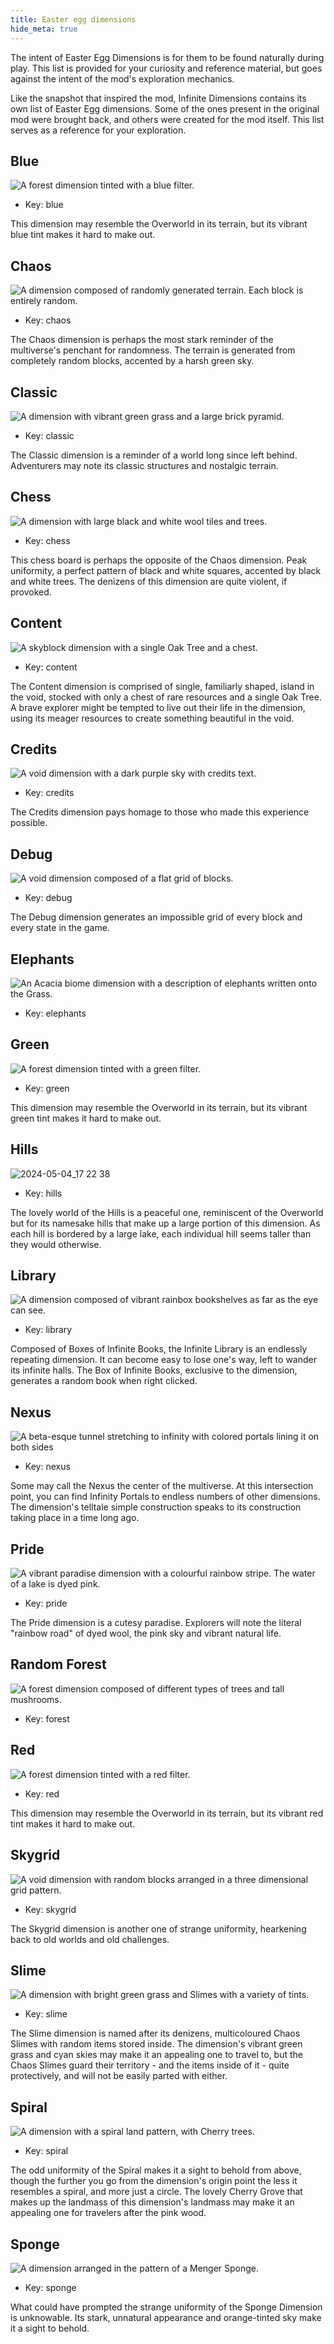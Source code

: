 ```yaml
---
title: Easter egg dimensions
hide_meta: true
---
```


<Callout>
    The intent of Easter Egg Dimensions is for them to be found naturally during play. This list is provided for your curiosity and reference material, but goes against the intent of the mod's exploration mechanics.
</Callout>

Like the snapshot that inspired the mod, Infinite Dimensions contains its own list of Easter Egg dimensions. Some of the ones present in the original mod were brought back, and others were created for the mod itself. This list serves as a reference for your exploration.

## Blue
![A forest dimension tinted with a blue filter.](https://raw.githubusercontent.com/LeraRiemann/ProjectInfinity/refs/heads/master/assets/blue.avif)
- Key: blue

This dimension may resemble the Overworld in its terrain, but its vibrant blue tint makes it hard to make out.

## Chaos
![A dimension composed of randomly generated terrain. Each block is entirely random.](https://raw.githubusercontent.com/LeraRiemann/ProjectInfinity/refs/heads/master/assets/chaos.avif)
- Key: chaos

The Chaos dimension is perhaps the most stark reminder of the multiverse's penchant for randomness. The terrain is generated from completely random blocks, accented by a harsh green sky.

## Classic
![A dimension with vibrant green grass and a large brick pyramid.](https://raw.githubusercontent.com/LeraRiemann/ProjectInfinity/refs/heads/master/assets/classic.avif)
- Key: classic

The Classic dimension is a reminder of a world long since left behind. Adventurers may note its classic structures and nostalgic terrain.

## Chess
![A dimension with large black and white wool tiles and trees.](https://raw.githubusercontent.com/LeraRiemann/ProjectInfinity/refs/heads/master/assets/checkerboard.avif)
- Key: chess

This chess board is perhaps the opposite of the Chaos dimension. Peak uniformity, a perfect pattern of black and white squares, accented by black and white trees. The denizens of this dimension are quite violent, if provoked.

## Content
![A skyblock dimension with a single Oak Tree and a chest.](https://raw.githubusercontent.com/LeraRiemann/ProjectInfinity/refs/heads/master/assets/content.avif)
- Key: content

The Content dimension is comprised of single, familiarly shaped, island in the void, stocked with only a chest of rare resources and a single Oak Tree. A brave explorer might be tempted to live out their life in the dimension, using its meager resources to create something beautiful in the void.

## Credits
![A void dimension with a dark purple sky with credits text.](https://raw.githubusercontent.com/LeraRiemann/ProjectInfinity/refs/heads/master/assets/credits.avif)
- Key: credits

The Credits dimension pays homage to those who made this experience possible.

## Debug
![A void dimension composed of a flat grid of blocks.](https://raw.githubusercontent.com/LeraRiemann/ProjectInfinity/refs/heads/master/assets/debug.avif)
- Key: debug

The Debug dimension generates an impossible grid of every block and every state in the game.

## Elephants
![An Acacia biome dimension with a description of elephants written onto the Grass.](https://raw.githubusercontent.com/LeraRiemann/ProjectInfinity/refs/heads/master/assets/elephants.avif)
- Key: elephants

## Green
![A forest dimension tinted with a green filter.](https://raw.githubusercontent.com/LeraRiemann/ProjectInfinity/refs/heads/master/assets/green.avif)
- Key: green

This dimension may resemble the Overworld in its terrain, but its vibrant green tint makes it hard to make out.

## Hills
![2024-05-04_17 22 38](https://raw.githubusercontent.com/LeraRiemann/ProjectInfinity/refs/heads/master/assets/hills.avif)
- Key: hills

The lovely world of the Hills is a peaceful one, reminiscent of the Overworld but for its namesake hills that make up a large portion of this dimension. As each hill is bordered by a large lake, each individual hill seems taller than they would otherwise.

## Library
![A dimension composed of vibrant rainbox bookshelves as far as the eye can see.](https://raw.githubusercontent.com/LeraRiemann/ProjectInfinity/refs/heads/master/assets/library.avif)
- Key: library

Composed of Boxes of Infinite Books, the Infinite Library is an endlessly repeating dimension. It can become easy to lose one's way, left to wander its infinite halls. The Box of Infinite Books, exclusive to the dimension, generates a random book when right clicked.

## Nexus
![A beta-esque tunnel stretching to infinity with colored portals lining it on both sides](https://raw.githubusercontent.com/LeraRiemann/ProjectInfinity/refs/heads/master/assets/nexus.avif)
- Key: nexus

Some may call the Nexus the center of the multiverse. At this intersection point, you can find Infinity Portals to endless numbers of other dimensions. The dimension's telltale simple construction speaks to its construction taking place in a time long ago.

## Pride
![A vibrant paradise dimension with a colourful rainbow stripe. The water of a lake is dyed pink.](https://raw.githubusercontent.com/LeraRiemann/ProjectInfinity/refs/heads/master/assets/pride.avif)
- Key: pride

The Pride dimension is a cutesy paradise. Explorers will note the literal "rainbow road" of dyed wool, the pink sky and vibrant natural life.

## Random Forest
![A forest dimension composed of different types of trees and tall mushrooms.](https://raw.githubusercontent.com/LeraRiemann/ProjectInfinity/refs/heads/master/assets/random_forest.avif)
- Key: forest

## Red
![A forest dimension tinted with a red filter.](https://raw.githubusercontent.com/LeraRiemann/ProjectInfinity/refs/heads/master/assets/red.avif)
- Key: red

This dimension may resemble the Overworld in its terrain, but its vibrant red tint makes it hard to make out.

## Skygrid
![A void dimension with random blocks arranged in a three dimensional grid pattern.](https://raw.githubusercontent.com/LeraRiemann/ProjectInfinity/refs/heads/master/assets/skygrid.avif)
- Key: skygrid

The Skygrid dimension is another one of strange uniformity, hearkening back to old worlds and old challenges.

## Slime
![A dimension with bright green grass and Slimes with a variety of tints.](https://raw.githubusercontent.com/LeraRiemann/ProjectInfinity/refs/heads/master/assets/slime.avif)
- Key: slime

The Slime dimension is named after its denizens, multicoloured Chaos Slimes with random items stored inside. The dimension's vibrant green grass and cyan skies may make it an appealing one to travel to, but the Chaos Slimes guard their territory - and the items inside of it - quite protectively, and will not be easily parted with either.

## Spiral
![A dimension with a spiral land pattern, with Cherry trees.](https://raw.githubusercontent.com/LeraRiemann/ProjectInfinity/refs/heads/master/assets/spiral.avif)
- Key: spiral

The odd uniformity of the Spiral makes it a sight to behold from above, though the further you go from the dimension's origin point the less it resembles a spiral, and more just a circle. The lovely Cherry Grove that makes up the landmass of this dimension's landmass may make it an appealing one for travelers after the pink wood.

## Sponge
![A dimension arranged in the pattern of a Menger Sponge.](https://raw.githubusercontent.com/LeraRiemann/ProjectInfinity/refs/heads/master/assets/sponge.avif)
- Key: sponge

What could have prompted the strange uniformity of the Sponge Dimension is unknowable. Its stark, unnatural appearance and orange-tinted sky make it a sight to behold.
